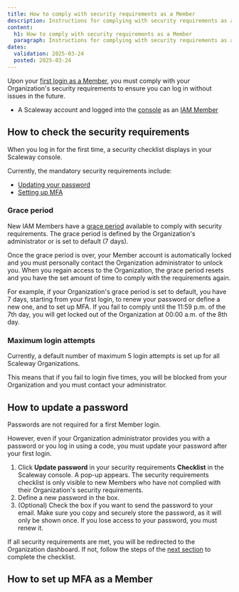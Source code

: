 ```yaml
---
title: How to comply with security requirements as a Member
description: Instructions for complying with security requirements as an IAM Member
content:
  h1: How to comply with security requirements as a Member
  paragraph: Instructions for complying with security requirements as an IAM Member
dates:
  validation: 2025-03-24
  posted: 2025-03-24
---
```


Upon your [first login as a Member](/iam/how-to/log-in-as-a-member), you must comply with your Organization's security requirements to ensure you can log in without issues in the future.

<Macro id="requirements" />

- A Scaleway account and logged into the [console](https://console.scaleway.com) as an [IAM Member](/iam/concepts/#member)

## How to check the security requirements

When you log in for the first time, a security checklist displays in your Scaleway console.

<Lightbox src="scaleway-iam-member-sec-req.webp" alt="screenshot of the scaleway console showing a checklist of the few quick steps to follow until you can explore the Scaleway console. 1. Update password - You are required to update your password to stay connected to this Organization. A message box indicated that there is 1 day left to update the password. It warns that once this grace period is up, you will be locked out of the Organization until an administrator unlocks your account. A button prompts to update the password. "/>

Currently, the mandatory security requirements include:

- [Updating your password](#how-to-update-a-password)
- [Setting up MFA](#how-to-set-up-mfa-as-a-member)

### Grace period

New IAM Members have a [grace period](/iam/concepts/#grace-period) available to comply with security requirements. The grace period is defined by the Organization's administrator or is set to default (7 days).

<Message type="important">
Once the grace period is over, your Member account is automatically locked and you must personally contact the Organization administrator to unlock you. When you regain access to the Organization, the grace period resets and you have the set amount of time to comply with the requirements again.
</Message>

For example, if your Organization's grace period is set to default, you have 7 days, starting from your first login, to renew your password or define a new one, and to set up MFA. If you fail to comply until the 11:59 p.m. of the 7th day, you will get locked out of the Organization at 00:00 a.m. of the 8th day.

### Maximum login attempts

Currently, a default number of maximum 5 login attempts is set up for all Scaleway Organizations.

This means that if you fail to login five times, you will be blocked from your Organization and you must contact your administrator.

## How to update a password

Passwords are not required for a first Member login.

However, even if your Organization administrator provides you with a password or you log in using a code, you must update your password after your first login.

1. Click **Update password** in your security requirements **Checklist** in the Scaleway console. A pop-up appears.
    <Message type="note">
    The security requirements checklist is only visible to new Members who have not complied with their Organization's security requirements.
    </Message>
2. Define a new password in the box.
3. (Optional) Check the box if you want to send the password to your email.
    <Message type="tip">
    Make sure you copy and securely store the password, as it will only be shown once. If you lose access to your password, you must renew it.
    </Message>

If all security requirements are met, you will be redirected to the Organization dashboard. If not, follow the steps of the [next section](#how-to-set-up-mfa-as-a-member) to complete the checklist.

## How to set up MFA as a Member






